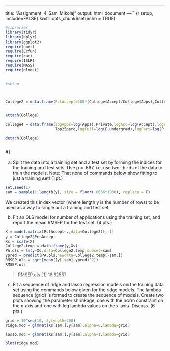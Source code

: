 ---
title: "Assignment_4_Sam_Mikolaj"
output: html_document
---```{r setup, include=FALSE}
knitr::opts_chunk$set(echo = TRUE)



```r

#libraries
library(tidyr)
library(dplyr)
library(ggplot2)
require(nnet)
require(Ecfun)
require(car)
require(ISLR)
require(MASS)
require(glmnet)


#setup



College2 = data.frame(PctAccept=100*(College$Accept/College$Apps),College[,-c(2:3)])


attach(College)

College4 = data.frame(logApps=log(Apps),Private,logAcc=log(Accept),logEnr=log(Enroll),Top10perc,
                      Top25perc,logFull=log(F.Undergrad),logPart=log(P.Undergrad),Outstate,Room.Board,Books,Personal,PhD,Terminal,S.F.Ratio,perc.alumni,logExp=log(Expend),Grad.Rate)

detach(College)



```

#1


a)	Split the data into a training set and a test set by forming the indices for the training and test sets.  Use p = .667, i.e. use two-thirds of the data to train the models.  Note: That none of commands below show fitting to just a training set!  (1 pt.)

```r
set.seed(1)
sam = sample(1:length(y), size = floor(.6666*1030), replace = F)

```

We created this index vector (where length y is the number of rows) to be used as a way to single out a training and test set



b)  Fit an OLS model for number of applications using the training set, and report the mean RMSEP for the test set.  (4 pts.)

```r

X = model.matrix(PctAccept~.,data=College2)[,-1]
y = College2$PctAccept
Xs = scale(X)
College2.temp = data.frame(y,Xs)
PA.ols = lm(y~Xs,data=College2.temp,subset=sam)
ypred = predict(PA.ols,newdata=College2.temp[-sam,])
RMSEP.ols = sqrt(mean((y[-sam]-ypred)^2))
RMSEP.ols
```

> RMSEP.ols
[1] 16.82557


c)	Fit a sequence of ridge and lasso regression models on the training data set using the commands below given for the ridge models. The lambda sequence (grid) is formed to create the sequence of models. Create two plots showing the parameter shrinkage, one with the norm constraint on the x-axis and one with log lambda values on the x-axis.  Discuss. (6 pts.)

```r
grid = 10^seq(10,-2,length=200)
ridge.mod = glmnet(Xs[sam,],y[sam],alpha=0,lambda=grid)

lasso.mod = glmnet(Xs[sam,],y[sam],alpha=1,lambda=grid)

plot(ridge.mod) 

```



